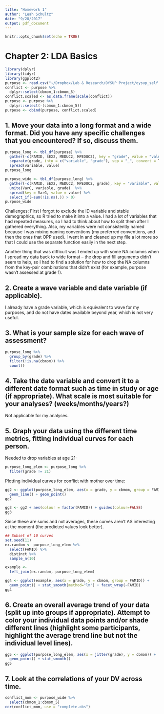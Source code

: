 ```yaml
---
title: "Homework 1"
author: "Leah Schultz"
date: "9/28/2017"
output: pdf_document
---
```


```r
knitr::opts_chunk$set(echo = TRUE)
```

# Chapter 2: LDA Basics
```r
library(dplyr)
library(tidyr)
library(ggplot2)
purpose <- read.csv("~/Dropbox/Lab & Research/OYSUP Project/oysup_self.csv")
conflict <- purpose %>%
  dplyr::select(cbmom_1:cbmom_5)
conflict.scaled <- as.data.frame(scale(conflict))
purpose <- purpose %>%
  dplyr::select(-(cbmom_1:cbmom_5))
purpose <- cbind(purpose, conflict.scaled)
```

## 1. Move your data into a long format and a wide format. Did you have any specific challenges that you encountered? If so, discuss them.

```r
purpose_long <- tbl_df(purpose) %>%
  gather(-c(FAMID, SEX2, MEDUC2, MPEDUC2), key = "grade", value = "value") %>%
  separate(grade, into = c("variable", "grade"), sep = "_", convert = T) %>%
  spread(variable, value)
purpose_long

purpose_wide <- tbl_df(purpose_long) %>%
  gather(-c(FAMID, SEX2, MEDUC2, MPEDUC2, grade), key = "variable", value = "value") %>%
  unite(VarG, variable, grade)  %>%
  spread(key = VarG, value = value) %>%
  select_if(~sum(!is.na(.)) > 0)
purpose_wide
```

Challenges: First I forgot to exclude the ID variable and stable demographics, so R tried to make it into a value. I had a lot of variables that had repeated measures, so I had to think about how to split them after I gathered everything. Also, my variables were not consistently named because I was mixing naming conventions (my preferred conventions, and then the ones that OPP used). I went in and cleaned up my file a lot more so that I could use the separate function easily in the next step.

Another thing that was difficult was I ended up with some NA columns when I spread my data back to wide format -- the drop and fill arguments didn't seem to help, so I had to find a solution for how to drop the NA columns from the key-pair combinations that didn't exist (for example, purpose wasn't assessed at grade 1).


## 2. Create a wave variable and date variable (if applicable).
I already have a grade variable, which is equivalent to wave for my purposes, and do not have dates available beyond year, which is not very useful.

## 3. What is your sample size for each wave of assessment?

```r
purpose_long %>% 
  group_by(grade) %>%
  filter(!is.na(cbmom)) %>%
  count()
```

## 4. Take the date variable and convert it to a different date format such as time in study or age (if appropriate). What scale is most suitable for your analyses? (weeks/months/years?)

Not applicable for my analyses.

## 5. Graph your data using the different time metrics, fitting individual curves for each person.

Needed to drop variables at age 21:
```r
purpose_long_elem <- purpose_long %>% 
  filter(grade != 21)
```

Plotting individual curves for conflict with mother over time:
```r
gg2 <- ggplot(purpose_long_elem, aes(x = grade, y = cbmom, group = FAMID)) +
  geom_line() + geom_point()
gg2
```

```r
gg3 <- gg2 + aes(colour = factor(FAMID)) + guides(colour=FALSE) 
gg3
```

Since these are sums and not averages, these curves aren't AS interesting at the moment (the predicted values look better).

```r
## Subset of 10 curves
set.seed(11)
ex.random <- purpose_long_elem %>% 
  select(FAMID) %>% 
  distinct %>% 
  sample_n(10) 

example <-
  left_join(ex.random, purpose_long_elem) 

gg4 <- ggplot(example, aes(x = grade, y = cbmom, group = FAMID)) + 
  geom_point() + stat_smooth(method="lm") + facet_wrap(~FAMID)
gg4
```

## 6. Create an overall average trend of your data (split up into groups if appropriate). Attempt to color your individual data points and/or shade different lines (highlight some participants, highlight the average trend line but not the individual level lines).

```r
gg5 <- ggplot(purpose_long_elem, aes(x = jitter(grade), y = cbmom)) +
  geom_point() + stat_smooth() 
gg5
```

## 7. Look at the correlations of your DV across time.

```r
conflict_mom <- purpose_wide %>%
  select(cbmom_1:cbmom_5)
cor(conflict_mom, use = "complete.obs")
```

